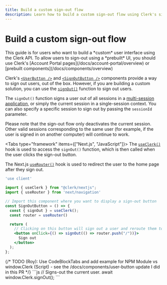 ```yaml
---
title: Build a custom sign-out flow
description: Learn how to build a custom sign-out flow using Clerk's signOut() function.
---
```


# Build a custom sign-out flow

<Callout type="danger">
  This guide is for users who want to build a *custom* user interface using the Clerk API. To allow users to sign-out using a *prebuilt* UI, you should use Clerk's [Account Portal pages](/docs/account-portal/overview) or [prebuilt components](/docs/components/overview)
</Callout>

Clerk's [`<UserButton />`](/docs/components/user/user-button) and [`<SignOutButton />`](/docs/components/unstyled/sign-out-button) components provide a way to sign out users, out of the box. However, if you are building a custom solution, you can use the [`signOut()`](/docs/references/javascript/clerk/clerk#sign-out) function to sign out users. 

The `signOut()` function signs a user out of all sessions in a [multi-session application](/docs/custom-flows/multi-session-applications), or simply the current session in a single-session context. You can also specify a specific session to sign out by passing the `sessionId` parameter.

Please note that the sign-out flow only deactivates the current session. Other valid sessions corresponding to the same user (for example, if the user is signed in on another computer) will continue to work.

<Tabs type="framework" items={["Next.js", "JavaScript"]}>
<Tab>
The [`useClerk()`](/docs/references/react/use-clerk) hook is used to access the `signOut()` function, which is then called when the user clicks the sign-out button.

The Next.js [`useRouter()`](https://nextjs.org/docs/api-reference/next/router#userouter) hook is used to redirect the user to the home page after they sign out.
```jsx
'use client'

import { useClerk } from "@clerk/nextjs";
import { useRouter } from 'next/navigation'

// Import this component where you want to display a sign-out button
const SignOutButton = () => {
  const { signOut } = useClerk();
  const router = useRouter()

  return (
    // Clicking on this button will sign out a user and reroute them to the "/" (home) page.
    <button onClick={() => signOut(() => router.push("/"))}>
      Sign out
    </button>
  );
};
```
</Tab>

<Tab>
{/* TODO (Roy): Use CodeBlockTabs and add example for NPM Module vs window.Clerk (Script) - see the /docs/components/user-button update I did in this PR */}
```js
// Signs-out the current user.
await window.Clerk.signOut();
```
</Tab>
</Tabs>